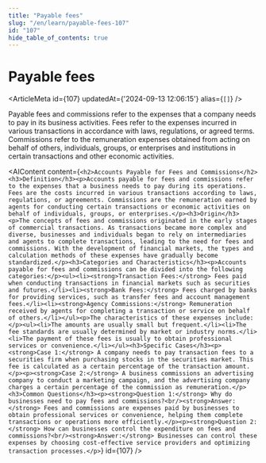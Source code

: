 ```yaml
---
title: "Payable fees"
slug: "/en/learn/payable-fees-107"
id: "107"
hide_table_of_contents: true
---
```



# Payable fees

<ArticleMeta id={107} updatedAt={'2024-09-13 12:06:15'} alias={`[]`} />
<div className='border-solid border-b border-t-0 my-4 border-[var(--ifm-color-gray-300)]' />

Payable fees and commissions refer to the expenses that a company needs to pay in its business activities. Fees refer to the expenses incurred in various transactions in accordance with laws, regulations, or agreed terms. Commissions refer to the remuneration expenses obtained from acting on behalf of others, individuals, groups, or enterprises and institutions in certain transactions and other economic activities.

<AIContent content={`<h2>Accounts Payable for Fees and Commissions</h2><h3>Definition</h3><p>Accounts payable for fees and commissions refer to the expenses that a business needs to pay during its operations. Fees are the costs incurred in various transactions according to laws, regulations, or agreements. Commissions are the remuneration earned by agents for conducting certain transactions or economic activities on behalf of individuals, groups, or enterprises.</p><h3>Origin</h3><p>The concepts of fees and commissions originated in the early stages of commercial transactions. As transactions became more complex and diverse, businesses and individuals began to rely on intermediaries and agents to complete transactions, leading to the need for fees and commissions. With the development of financial markets, the types and calculation methods of these expenses have gradually become standardized.</p><h3>Categories and Characteristics</h3><p>Accounts payable for fees and commissions can be divided into the following categories:</p><ul><li><strong>Transaction Fees:</strong> Fees paid when conducting transactions in financial markets such as securities and futures.</li><li><strong>Bank Fees:</strong> Fees charged by banks for providing services, such as transfer fees and account management fees.</li><li><strong>Agency Commissions:</strong> Remuneration received by agents for completing a transaction or service on behalf of others.</li></ul><p>The characteristics of these expenses include:</p><ul><li>The amounts are usually small but frequent.</li><li>The fee standards are usually determined by market or industry norms.</li><li>The payment of these fees is usually to obtain professional services or convenience.</li></ul><h3>Specific Cases</h3><p><strong>Case 1:</strong> A company needs to pay transaction fees to a securities firm when purchasing stocks in the securities market. This fee is calculated as a certain percentage of the transaction amount.</p><p><strong>Case 2:</strong> A business commissions an advertising company to conduct a marketing campaign, and the advertising company charges a certain percentage of the commission as remuneration.</p><h3>Common Questions</h3><p><strong>Question 1:</strong> Why do businesses need to pay fees and commissions?<br/><strong>Answer:</strong> Fees and commissions are expenses paid by businesses to obtain professional services or convenience, helping them complete transactions or operations more efficiently.</p><p><strong>Question 2:</strong> How can businesses control the expenditure on fees and commissions?<br/><strong>Answer:</strong> Businesses can control these expenses by choosing cost-effective service providers and optimizing transaction processes.</p>`} id={107} />
